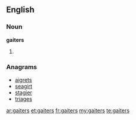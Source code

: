 ==English==

===Noun===
'''gaiters'''

# {{plural of|[[gaiter]]}}

===Anagrams===
* [[aigrets#English|aigrets]]
* [[seagirt#English|seagirt]]
* [[stagier#English|stagier]]
* [[triages#English|triages]]

[[ar:gaiters]]
[[et:gaiters]]
[[fr:gaiters]]
[[my:gaiters]]
[[te:gaiters]]